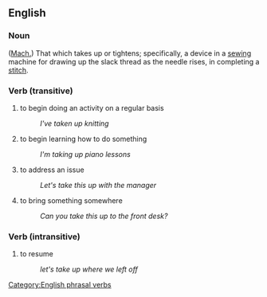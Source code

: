 ==English==
=== Noun ===

([[Mach.]]) That which takes up or tightens; specifically, a device in a [[sewing]] machine for drawing up the slack thread as the needle
rises, in completing a [[stitch]].

=== Verb (transitive) ===

# to begin doing an activity on a regular basis
#: ''I've taken up knitting''
# to begin learning how to do something
#: ''I'm taking up piano lessons''
# to address an issue
#: ''Let's take this up with the manager''
# to bring something somewhere
#: ''Can you take this up to the front desk?''

=== Verb (intransitive) ===

# to resume
#: ''let's take up where we left off''

[[Category:English phrasal verbs]]